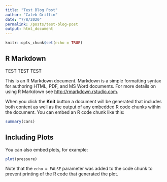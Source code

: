 ---
title: "Test Blog Post"
author: "Caleb Griffin"
date: "7/8/2020"
permalink: /posts/test-blog-post
output: html_document
---

```{r setup, include=FALSE}
knitr::opts_chunk$set(echo = TRUE)
```

## R Markdown

TEST TEST TEST

This is an R Markdown document. Markdown is a simple formatting syntax for authoring HTML, PDF, and MS Word documents. For more details on using R Markdown see <http://rmarkdown.rstudio.com>.

When you click the **Knit** button a document will be generated that includes both content as well as the output of any embedded R code chunks within the document. You can embed an R code chunk like this:

```{r cars}
summary(cars)
```

## Including Plots

You can also embed plots, for example:

```{r pressure, echo=FALSE}
plot(pressure)
```

Note that the `echo = FALSE` parameter was added to the code chunk to prevent printing of the R code that generated the plot.
